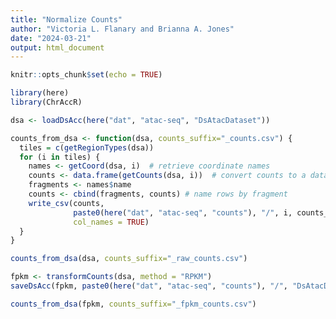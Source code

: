 ```yaml
---
title: "Normalize Counts"
author: "Victoria L. Flanary and Brianna A. Jones"
date: "2024-03-21"
output: html_document
---
```


```r
knitr::opts_chunk$set(echo = TRUE)
```

```r
library(here)
library(ChrAccR)
```

```r
dsa <- loadDsAcc(here("dat", "atac-seq", "DsAtacDataset"))
```

```r
counts_from_dsa <- function(dsa, counts_suffix="_counts.csv") {
  tiles = c(getRegionTypes(dsa))
  for (i in tiles) {
    names <- getCoord(dsa, i)  # retrieve coordinate names
    counts <- data.frame(getCounts(dsa, i))  # convert counts to a dataframe
    fragments <- names$name
    counts <- cbind(fragments, counts) # name rows by fragment
    write_csv(counts, 
              paste0(here("dat", "atac-seq", "counts"), "/", i, counts_suffix), 
              col_names = TRUE)
  }
}
```

```r
counts_from_dsa(dsa, counts_suffix="_raw_counts.csv")
```

```r
fpkm <- transformCounts(dsa, method = "RPKM")
saveDsAcc(fpkm, paste0(here("dat", "atac-seq", "counts"), "/", "DsAtacDataset_FPKM"))
```

```r
counts_from_dsa(fpkm, counts_suffix="_fpkm_counts.csv")
```

